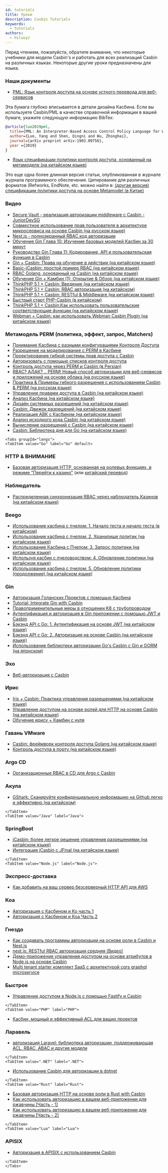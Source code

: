 ```yaml
---
id: tutorials
title: Уроки
description: Casbin Tutorials
keywords:
  - tutorials
authors:
  - hsluoyz
---
```




Перед чтением, пожалуйста, обратите внимание, что некоторые учебники для модели Casbin's и работать для всех реализаций Casbin на различных языках. Некоторые другие уроки предназначены для языка.

### Наши документы

- [PML: Язык контроля доступа на основе устного перевода для веб-сервисов](https://arxiv.org/abs/1903.09756)

Эта бумага глубоко вписывается в детали дизайна Касбина. Если вы используете Casbin/PML в качестве справочной информации в вашей бумаге, укажите следующую информацию BibTex:

```bibtex
@article{luo2019pml,
  title={PML: An Interpreter-Based Access Control Policy Language for Web Services},
  author={Luo, Yang and Shen, Qingni and Wu, Zhonghai},
  journal={arXiv preprint arXiv:1903.09756},
  year ={2019}
}
```

- [Язык спецификации политики контроля доступа, основанный на метамоделе (на китайском языке)](http://www.jos.org.cn/1000-9825/5624.htm)

Это еще одна более длинная версия статьи, опубликованная в журнале журнала программного обеспечения. Цитирование для различных форматов (Refworks, EndNote, etc. можно найти в: [(другая версия) спецификации политики доступа на основе Metamodel (в Китае)](https://kns.cnki.net/kcms/detail/Detail.aspx?dbname=CJFDLAST2020&filename=RJXB202002012&v=)

### Видео

- [Secure Vault - реализация авторизации middleware с Casbin - JuniorDevSG](https://www.youtube.com/watch?v=OTT84oplR9o)
- [Совместное использование прав пользователя в архитектуре микросервиса на основе Casbin (на русском языке)](https://www.youtube.com/watch?v=Z5dUxH4PqYM)
- [Nest.js - полноэкранный RBAC код авторизации](https://www.youtube.com/watch?v=mWlPNrCgVdE)
- [Обучение Gin Глава 10: Изучение базовых моделей Касбин за 30 минут](https://www.bilibili.com/video/BV1qz4y167XP)
- [Руководство Gin Глава 11: Кодирование, API и пользовательская функция в Casbin](https://www.bilibili.com/video/BV13r4y1M7AC)
- [Gin + Casbin: Права на обучение в действии (на китайском языке)](https://www.jtthink.com/course/132)
- [Basic-jCasbin: простой пример RBAC (на китайском языке)](https://www.jtthink.com/course/play/2706)
- [RBAC Golang, основанный на Casbin (на китайском языке)](https://www.bilibili.com/video/BV1Kf4y1U7iJ)
- [Обучение Gin + Камбин (1): Открытие & Обзор (на китайском языке)](https://www.bilibili.com/video/BV1bp4y1a7je)
- [ThinkPHP 5.1 + Casbin: Введение (на китайском языке)](https://www.bilibili.com/video/BV1kz4y1Z7vd)
- [ThinkPHP 5.1 + Casbin: RBAC авторизация (на китайском)](https://www.bilibili.com/video/BV1A541187M4)
- [ThinkPHP 5.1 + Casbin: RESTful & Middleware (на китайском языке)](https://www.bilibili.com/video/BV1uk4y117up)
- [Быстрый старт PHP-Casbin (в китайском)](https://www.bilibili.com/video/BV1dK4y1L7xy)
- [ThinkPHP 5.1 + Casbin:Как использовать пользовательские соответствующие функции (на китайском языке)](https://www.bilibili.com/video/BV1dq4y1Z78g)
- [Webman + Casbin: как использовать Webman Casbin Plugin (на китайском языке)](https://www.bilibili.com/video/BV1X34y1Q7ZH)

### Метамодель PERM (политика, эффект, запрос, Matchers)

- [Понимание Касбина с разными конфигурациями Контроля Доступа](https://medium.com/wesionary-team/understanding-casbin-with-different-access-control-model-configurations-faebc60f6da5)
- [Разрешение на моделирование с PERM в Касбине](https://www.narendraj9.dev/posts/generalized-authz.html)
- [Проектирование гибкой системы прав доступа с Casbin](https://medium.com/silo-blog/designing-a-flexible-permissions-system-with-casbin-f5d97fef17b8)
- [Авторизовать с помощью списков контроля доступа](https://medium.com/pragmatic-programmers/authorize-with-access-control-lists-92fbec57a920)
- [Контроль доступа через PERM и Casbin (в Persian)](https://vrgl.ir/npwoy)
- [RBAC? АДАК? .. PERM! Новый способ авторизации для веб-сервисов и приложений на основе облака (на русском языке)](https://habr.com/ru/post/539778/)
- [Практика & Примеры гибкого разрешения с использованием Casbin & PERM (на русском языке)](https://habr.com/ru/post/540454/)
- [Управление правами доступа в Casbin (на китайском языке)](http://www.cnblogs.com/wang_yb/archive/2018/11/20/9987397.html)
- [Анализ Касбина (на китайском языке)](https://www.cnblogs.com/xiaohunshi/p/10372881.html)
- [Дизайн системных разрешений (на китайском языке)](https://github.com/xizhibei/blog/issues/101)
- [Casbin: Движок разрешений (на китайском языке)](https://github.com/xizhibei/blog/issues/102)
- [Реализация АВК с Касбином (на китайском языке)](https://www.cnblogs.com/studyzy/p/11380736.html)
- [Анализ исходного кода Casbin (на китайском языке)](https://www.cnblogs.com/yjf512/p/12200206.html)
- [Вычисление разрешений с Casbin (на китайском языке)](https://cloud.tencent.com/developer/article/1534674)
- [Casbin: Библиотека дня для Go (на китайском языке)](https://juejin.im/post/5ee6c93ce51d45787d3484a1)

```mdx-code-block
<Tabs groupId="langs">
<TabItem value="Go" label="Go" default>
```

### HTTP & ВНИМАНИЕ

- [Базовая авторизация HTTP, основанная на ролевых функциях, в режиме "Перейти к казино"](https://zupzup.org/casbin-http-role-auth) (или [китайский перевод](https://studygolang.com/articles/12323))

### Наблюдатель

- [Распределенная синхронизация RBAC через наблюдатель Казинов (на китайском языке)](https://hongker.github.io/2021/02/19/golang-rbac-watcher/)

### Beego

- [Использование касбина с пчелом: 1. Начало теста и начало теста (в китайском)](https://blog.csdn.net/hotqin888/article/details/78460385)
- [Использование касбина с пчелом: 2. Хранилище политик (на китайском языке)](https://blog.csdn.net/hotqin888/article/details/78571240)
- [Использование Касбина с Пчелом: 3. Запрос политики (на китайском языке)](https://blog.csdn.net/hotqin888/article/details/78992250)
- [Используя касбин с пчеловодством: 4. Обновление политики (на китайском языке)](https://blog.csdn.net/hotqin888/article/details/80032538)
- [Использование касбина с пчелом: 5. Обновление политики (продолжение) (на китайском языке)](https://blog.csdn.net/hotqin888/article/details/80092285)

### Gin

- [Авторизация Голанских Проектов с помощью Касбина](https://medium.com/wesionary-team/authorization-in-golang-projects-using-casbin-f8fad744dae5)
- [Tutorial: Integrate Gin with Casbin](https://dev.to/maxwellhertz/tutorial-integrate-gin-with-cabsin-56m0)
- [Правоприменительные меры в отношении K8 с трубопроводом](https://banzaicloud.com/blog/policy-enforcement-k8s/)
- [Аутентификация и авторизация в Gin приложении с помощью JWT и Casbin](https://medium.com/@tienbm90/authentication-and-authorization-in-gin-application-with-jwt-and-casbin-a56bbbdec90b)
- [Бэкэнд API с Go: 1. Аутентификация на основе JWT (на китайском языке)](https://studygolang.com/topics/6998)
- [Бэкэнд API с Go: 2. Авторизация на основе Casbin (на китайском языке)](https://studygolang.com/topics/6999)
- [Использование библиотеки авторизации Go's Casbin с Gin и GORM (на японском)](https://www.zaneli.com/blog/20181203)

### Эхо

- [Веб-авторизация с Casbin](http://klotzandrew.com/blog/authorization-with-casbin)

### Ирис

- [Iris + Casbin: Практика управления разрешениями (на китайском языке)](https://zxc0328.github.io/2018/05/14/casbin-iris/)
- [Управление доступом на основе ролей для HTTP на основе Casbin (на китайском языке)](https://studyiris.com/example/exper/casbin.html)
- [Обучение ирису + Камбин с нуля](https://learnku.com/articles/41416)

### Гавань VMware

- [Casbin: фреймворк контроля доступа Golang (на китайском языке)](http://www.growingdev.com/articles/2020/01/12/1578838858526.html)
- [Контроль доступа в порту (на китайском языке)](http://www.growingdev.com/articles/2020/01/10/1578670203670.html)

### Argo CD

- [Организационные RBAC в CD для Argo с Casbin](https://argoproj.github.io/argo-cd/operator-manual/rbac/)

### Акула

- [GShark: Сканируйте конфиденциальную информацию на Github легко и эффективно (на китайском)](https://mp.weixin.qq.com/s?__biz=MzI3MjA3MTY3Mw==&mid=2247483770&idx=1&sn=9f02c2803e1c946e8c23b16ff3eba757&chksm=eb396fecdc4ee6fa2f378e846f354f45acf6e6f540cfd54190e9353df47c7707e3a2aadf714f&token=115330850&lang=zh_CN#rd)

```mdx-code-block
</TabItem>
<TabItem value="Java" label="Java">
```

### SpringBoot

- [jCasbin: более легкое решение управления разрешениями (на китайском языке)](https://blog.csdn.net/waynelee0809/article/details/85702551)
- [Интеграция jCasbin с JFinal (на китайском языке)](http://www.jfinal.com/share/842)

```mdx-code-block
</TabItem>
<TabItem value="Node.js" label="Node.js">
```

### Экспресс-доставка

- [Как добавить на ваш сервер безсерверный HTTP API для AWS](https://dev.to/matttyler/how-to-add-role-based-access-control-to-your-serverless-http-api-on-aws-17bk)

### Koa

- [Авторизация с Касбином и Ко часть 1](https://dev.to/gerybbg/authorisation-with-casbin-and-koa-part-1-2gh)
- [Авторизация с Касбином и Коа Часть 2](https://dev.to/gerybbg/authorisation-with-casbin-and-koa-part-2-2io5)

### Гнездо

- [Как создавать программы авторизации на основе роли в Casbin и Nest.js](https://dev.to/dwipr/how-to-create-role-based-authorization-middleware-with-casbin-and-nest-js-52gm)
- [nest.js: RESTful RBAC авторизация средняя (Видео)](https://www.youtube.com/watch?v=mWlPNrCgVdE)
- [Демо-приложение управления доступом на основе атрибутов в Node.js на основе Casbin](https://github.com/Jarvie8176/casbin-example)
- [Multi tenant starter комплект SaaS с архитектурой cqrs graphql microservice](https://github.com/juicycleff/ultimate-backend)

### Быстрое

- [Управление доступом в Node.js с помощью Fastify и Casbin](https://www.nearform.com/blog/access-control-node-js-fastify-and-casbin/)

```mdx-code-block
</TabItem>
<TabItem value="PHP" label="PHP">
```

- [Касбин, мощный и эффективный ACL для ваших проектов](http://phpmagazine.net/2018/11/casbin-powerful-and-efficient-acl-for-your-projects.html)

### Ларавель

- [авторизация Laravel: библиотека авторизации, поддерживающая ACL, RBAC, ABAC и другие модели](https://developpaper.com/laravel-authorization-authorization-library-supporting-acl-rbac-abac-and-other-models/)

```mdx-code-block
</TabItem>
<TabItem value=".NET" label=".NET">
```

- [Использование Casbin для авторизации в dotnet](https://krishnamohan.dev/blog/using-casbin-for-authorization-in-dotnet)

```mdx-code-block
</TabItem>
<TabItem value="Rust" label="Rust">
```

- [Базовая авторизация HTTP на основе роли в Rust with Casbin](https://www.zupzup.org/rust-casbin-example/)
- [Как использовать авторизацию в вашем веб-приложении для ржавчины [Часть - 1]](https://dev.to/smrpn/how-to-use-casbin-authorization-in-your-rust-web-app-part-1-4f8f)
- [Как использовать авторизацию в вашем веб-приложении для ржавчины [Часть - 2]](https://dev.to/smrpn/how-to-use-casbin-authorization-in-your-rust-web-app-part-2-1bnm)

```mdx-code-block
</TabItem>
<TabItem value="Lua" label="Lua">
```

### APISIX

- [Авторизация в APISIX с использованием Casbin](https://medium.com/@rushitote/authorization-in-apisix-using-casbin-59b693669d6d)

```mdx-code-block
</TabItem>
</Tabs>
```
